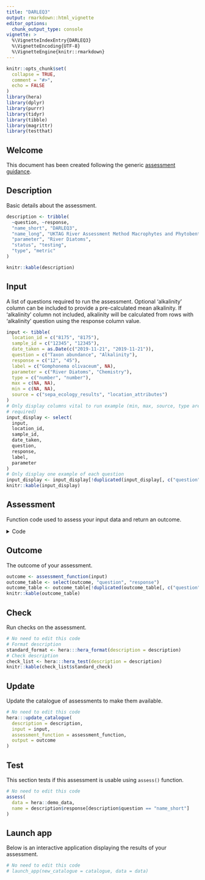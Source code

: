 ```yaml
---
title: "DARLEQ3"
output: rmarkdown::html_vignette
editor_options: 
  chunk_output_type: console
vignette: >
  %\VignetteIndexEntry{DARLEQ3}
  %\VignetteEncoding{UTF-8}  
  %\VignetteEngine{knitr::rmarkdown}
---
```


```r
knitr::opts_chunk$set(
  collapse = TRUE,
  comment = "#>",
  echo = FALSE
)
library(hera)
library(dplyr)
library(purrr)
library(tidyr)
library(tibble)
library(magrittr)
library(testthat)
```

## Welcome

This document has been created following the generic [assessment guidance](https://ecodata1.github.io/hera/articles/development_guide.html).

<!-- Create a new regulatory assessment by updating the code info below, for guidance see https://ecodata1.github.io/hera/articles/development_guide.html  -->

## Description

Basic details about the assessment.

```r
description <- tribble(
  ~question, ~response,
  "name_short", "DARLEQ3",
  "name_long", "UKTAG River Assessment Method Macrophytes and Phytobenthos",
  "parameter", "River Diatoms",
  "status", "testing",
  "type", "metric"
)

knitr::kable(description)
```

## Input

A list of questions required to run the assessment. Optional 'alkalinity' column
can be included to provide a pre-calculated mean alkalinity. If 'alkalinity'
column not included, alkalinity will be calculated from rows with 'alkalinity'
question using the response column value.

```r
input <- tibble(
  location_id = c("8175", "8175"),
  sample_id = c("12345", "12345"),
  date_taken = as.Date(c("2019-11-21", "2019-11-21")),
  question = c("Taxon abundance", "Alkalinity"),
  response = c("12", "45"),
  label = c("Gomphonema olivaceum", NA),
  parameter = c("River Diatoms", "Chemistry"),
  type = c("number", "number"),
  max = c(NA, NA),
  min = c(NA, NA),
  source = c("sepa_ecology_results", "location_attributes")
)
# Only display columns vital to run example (min, max, source, type are not
# required)
input_display <- select(
  input,
  location_id,
  sample_id,
  date_taken,
  question,
  response,
  label,
  parameter
)
# Only display one example of each question
input_display <- input_display[!duplicated(input_display[, c("question")]), ]
knitr::kable(input_display)
```

## Assessment

Function code used to assess your input data and return an outcome. 
  
<details>
  <summary>Code</summary>

```r
assessment_function <- function(data, metric = "TDI5LM") {
  require(dplyr)
  require(tidyr)
  require(magrittr)
  require(tibble)
  # Get alkalinity predictor if not present...
  if (!any(names(data) %in% "alkalinity")) {
    # predictor table for alkalinity if "chemistry_site" variable
    predictors <- utils::read.csv(
      system.file("extdat",
        "predictors.csv",
        package = "hera"
      ),
      stringsAsFactors = FALSE, check.names = FALSE
    )
    predictors$location_id <- as.character(predictors$location_id)
    predictors$date <- as.Date(predictors$date)
    predictors <- arrange(predictors, dplyr::desc(date))
    if (!any(names(data) %in% "chemistry_site")) {
      data <- left_join(data, predictors,
        by = c("location_id"),
        multiple = "first"
      )
    }


    if (!any(names(data) %in% c("alkalinity"))) {
      message("calculating alklainity...")
      alk <- hera:::mean_alkalinity(data)
      data$alkalinity <- NULL
      data <- inner_join(data, alk, by = join_by("sample_id" == "sample_number"))
    }
  }
  data <- filter(data, question == "Taxon abundance" &
    parameter == "River Diatoms")
  data$response <- as.numeric(data$response)
  data$alkalinity[is.na(data$alkalinity)] <- 75

  data$alkalinity <- as.numeric(data$alkalinity)
  # Combine mean alkalinity with other site headers
  header <- data %>%
    mutate(
      "SampleID" = as.factor(sample_id),
      "DATE_TAKEN" = as.Date(date_taken, tz = "GB")
    ) %>%
    select("SampleID",
      "SiteID" = "location_id",
      "SAMPLE_DATE" = "date_taken",
      "Alkalinity" = "alkalinity"
    ) %>%
    unique()

  # Loch samples also require an Alkalinity 'type';
  # 'HA' - High Alkalninty etc
  # This will be ignored if running river classification
  header$lake_TYPE <- NA
  header$lake_TYPE[header$Alkalinity > 50] <- "HA"
  header$lake_TYPE[header$Alkalinity >= 10 &
    header$Alkalinity <= 50] <- "MA"
  header$lake_TYPE[header$Alkalinity < 10] <- "LA"

  header$SiteID <- as.character(header$SiteID)
  ## Important: Arrange to match order of 'diatom_data' data frame.
  header <- arrange(header, SampleID)

  # Prepare dataframe of 'diatom_data' -------------------------------
  # Include columns for each diatom ID (from NEMS Dares table)
  # responses are abundances.
  # dataframe row.names are SAMPLE_NUMBER.

  # DARES table
  # - must use table from NEMS - this links TAXON to TAXONLD code
  dares_table <- darleq3::darleq3_taxa
  # Filter for taxon abundance only
  diatom_taxon_abundance <- data %>%
    filter(question == "taxon abundance" |
      question == "Taxon abundance")

  # Trim whitespace in Taxon name to help join.
  diatom_taxon_abundance$label <- trimws(diatom_taxon_abundance$label)
  dares_table$TaxonNameSEPA <- trimws(dares_table$TaxonNameSEPA)
  # Join to S_TAXON_DARES table using Taxon name.
  if (any(names(diatom_taxon_abundance) %in% c("taxon_ids"))) {
    diatom_taxonname <- diatom_taxon_abundance %>%
      select(
        "location_id",
        "sample_id",
        "taxon_ids",
        "label",
        "response",
        "date_taken"
      ) %>%
      inner_join(dares_table[, c("TaxonName", "TaxonId", "TaxonNameSEPA")],
        by = c("taxon_ids" = "TaxonId")
      )
    diatom_taxonname$TaxonId <- diatom_taxonname$taxon_ids
  } else {
    diatom_taxonname <- diatom_taxon_abundance %>%
      select(
        "location_id",
        "sample_id",
        "label",
        "response",
        "date_taken"
      ) %>%
      inner_join(dares_table[, c("TaxonName", "TaxonId", "TaxonNameSEPA")],
        by = c("label" = "TaxonNameSEPA")
      )
  }
  # Make sure numeric
  diatom_taxonname$response <-
    as.numeric(as.character(diatom_taxonname$response))
  # Sum response if duplicate taxon names entered within a single sample
  diatom_tidied <- diatom_taxonname %>%
    group_by(sample_id, TaxonId, label, date_taken) %>%
    summarise(response = sum(response, na.rm = TRUE), .groups = "drop")

  # Arrange to keep in same order as 'taxon_names' data.frame
  diatom_tidied <- diatom_tidied %>%
    ungroup() %>%
    arrange(label) %>%
    select(-"label")

  # DARLEQ3 requires Taxon IDs and responses pivoted into wide format
  diatom_data <- diatom_tidied %>% pivot_wider(
    names_from = TaxonId,
    values_from = response,
  )
  diatom_data[is.na(diatom_data)] <- 0


  # Arrange by sampled_date to match order of 'header' data frame.
  diatom_data <- arrange(diatom_data, sample_id)
  # darleq3 requires row.names equal SAMPLE_NUMBER. Must convert
  # to be data.frame first (row.names deprecated on tibble).
  diatom_data <- data.frame(diatom_data, check.names = FALSE)
  row.names(diatom_data) <- diatom_data$sample_id
  diatom_data <- select(diatom_data, -"sample_id", -"date_taken")

  # Prepare dataframe of 'taxon_names'  ------------------------------
  # include columns 'TaxonCode','TaxonName'
  taxon_names <- diatom_taxonname %>%
    select(
      "TaxonCode" = "TaxonId",
      "TaxonName" = "TaxonName"
    ) %>%
    unique()
  taxon_names <- arrange(taxon_names, TaxonName)

  # Combine dataframes into named list ------------------------
  header <- data.frame(header)
  header <- header[header$SampleID %in% row.names(diatom_data), ]
  header <- header[!duplicated(header$SampleID), ]
  row.names(header) <- header$SampleID
  header$SampleID <- as.character(header$SampleID)
  header$SAMPLE_DATE <- as.Date(header$SAMPLE_DATE)
  output <- darleq3::calc_Metric(diatom_data, metric)
  output <- darleq3::calc_EQR(output,
    header,
    truncate_EQR = TRUE,
    verbose = TRUE
  )

  sample <- output$EQR
  sample <- sample %>% mutate_all(as.character)
  sample <- pivot_longer(sample,
    cols = c(-SampleID, -SiteID, -SAMPLE_DATE),
    names_to = "question",
    values_to = "response"
  )
  sample <- select(sample, -"SAMPLE_DATE")
  names(sample) <- c("sample_id", "location_id", "question", "response")

  location <- output$Uncertainty
  location <- location %>% mutate_all(as.character)
  location <- pivot_longer(location,
    cols = c(-SiteID),
    names_to = "question",
    values_to = "response"
  )
  names(location) <- c("location_id", "question", "response")
  results <- bind_rows(sample, location)
  results$parameter <- "Phytobenthos (diatoms)"
  results <- mutate(results,
    question = ifelse(question == "WFDClass",
      "Class",
      question
    )
  )

  years <- data %>%
    mutate("year" = lubridate::year(date_taken)) %>%
    filter(parameter == "River Diatoms") %>%
    group_by(location_id) %>%
    summarise("response" = paste(unique(.$year), collapse = ","))

  years$question <- "Years included"
  years$parameter <- "Phytobenthos (diatoms)"
  results <- bind_rows(results, years)
  return(results)
}
```

</details>

## Outcome

The outcome of your assessment.

```r
outcome <- assessment_function(input)
outcome_table <- select(outcome, "question", "response")
outcome_table <- outcome_table[!duplicated(outcome_table[, c("question")]), ]
knitr::kable(outcome_table)
```

## Check

Run checks on the assessment.

```r
# No need to edit this code
# Format description
standard_format <- hera:::hera_format(description = description)
# Check description
check_list <- hera:::hera_test(description = description)
knitr::kable(check_list$standard_check)
```

## Update

Update the catalogue of assessments to make them available.

```r
# No need to edit this code
hera:::update_catalogue(
  description = description,
  input = input,
  assessment_function = assessment_function,
  output = outcome
)
```

<!-- Remember to rebuild the package before testing!  -->

## Test

This section tests if this assessment is usable using `assess()` function.

```r
# No need to edit this code
assess(
  data = hera::demo_data,
  name = description$response[description$question == "name_short"]
)
```

## Launch app

Below is an interactive application displaying the results of your assessment.

```r
# No need to edit this code
# launch_app(new_catalogue = catalogue, data = data)
```
